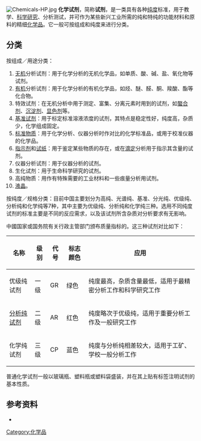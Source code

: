 [[File:Chemicals-HP.jpg|right]]
'''化学试剂'''，简称'''试剂'''，是一类具有各种[[纯度|纯度]]标准，用于教学、[[科学研究|科学研究]]、分析测试，并可作为某些新兴工业所需的纯和特纯的功能材料和原料的精细[[化学品|化学品]]。它一般可按组成和纯度来进行分类。
{{clear}}
==分类==
按组成／用途分类：
#[[无机|无机]]分析试剂：用于化学分析的无机化学品，如单质、酸、碱、盐、氧化物等试剂。
#[[有机|有机]]分析试剂：用于化学分析的有机化学品，如烃、醚、醛、酮、羧酸、酯等化合物。
#特效试剂：在无机分析中用于测定、富集、分离元素时用到的试剂，如[[螯合剂|螯合剂]]、[[沉淀剂|沉淀剂]]、[[显色剂|显色剂]]等。
#[[基准试剂|基准试剂]]：用于标定标准溶液浓度的试剂，其特点是稳定性好，纯度高，杂质少，化学组成固定。
#[[标准物质|标准物质]]：用于化学分析、仪器分析时作对比的化学标准品，或用于校准仪器的化学品。
#[[指示剂|指示剂]]和[[试纸|试纸]]：用于鉴定某些物质的存在，或在[[滴定|滴定]]分析用于指示其含量的试剂。
#仪器分析试剂：用于仪器分析的试剂。
#生化试剂：用于生命科学研究的试剂。
#高纯物质：用作有特殊需要的工业材料和一些痕量分析用试剂。
#[[液晶|液晶]]。

按纯度／规格分类：目前中国主要划分为高纯、光谱纯、基准、分光纯、优级纯、分析纯和化学纯等7种，其中主要为优级纯、分析纯和化学纯三种。选用不同纯度试剂的标准主要是不同的反应需求，以及该试剂所含杂质对分析要求有无影响。

中國国家或国务院有关行政主管部门颁布质量指标的{{fact|主要是优级纯、分析纯和化学纯三种}}。这三种试剂对比如下：

{|align="center" style="width:95%; height:200px; text-align:center" border="1" cellpadding="5" cellspacing="0"
|-
!名称!!级别!!代号!!标志颜色!!应用
|-
|优级纯试剂||一级||GR||绿色||纯度最高，杂质含量最低，适用于最精密分析工作和科学研究工作
|-
|[[分析纯|分析纯试剂]]||二级||AR||红色||纯度略次于优级纯，适用于重要分析工作及一般研究工作
|-
|化学纯试剂||三级||CP||蓝色||纯度与分析纯相差较大，适用于工矿、学校一般分析工作
|}

普通化学试剂一般以玻璃瓶、塑料瓶或塑料袋盛装，并在其上贴有标签注明试剂的基本性质。

==参考资料==
*{{cite book|pages=304–305|title=分析化学手册 第一分册：基础知识与安全知识|author=杭州大学化学系分析化学教研室编|edition=第2版|publisher=化学工业出版社|location=北京|year=1997|isbn=7-5025-1741-3}}

{{Authority control}}
[[Category:化学品|Category:化学品]]